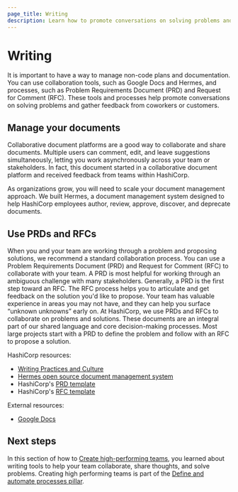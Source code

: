 ```yaml
---
page_title: Writing
description: Learn how to promote conversations on solving problems and gather feedback from coworkers or customers.
---
```


# Writing

It is important to have a way to manage non-code plans and documentation. You can use collaboration tools, such as Google Docs and Hermes, and processes, such as Problem Requirements Document (PRD) and Request for Comment (RFC). These tools and processes help promote conversations on solving problems and gather feedback from coworkers or customers.

## Manage your documents

Collaborative document platforms are a good way to collaborate and share documents. Multiple users can comment, edit, and leave suggestions simultaneously, letting you work asynchronously across your team or stakeholders. In fact, this document started in a collaborative document platform and received feedback from teams within HashiCorp.

As organizations grow, you will need to scale your document management approach. We built Hermes, a document management system designed to help HashiCorp employees author, review, approve, discover, and deprecate documents.

## Use PRDs and RFCs

When you and your team are working through a problem and proposing solutions, we recommend a standard collaboration process. You can use a Problem Requirements Document (PRD) and Request for Comment (RFC) to collaborate with your team. A PRD is most helpful for working through an ambiguous challenge with many stakeholders. Generally, a PRD is the first step toward an RFC. The RFC process helps you to articulate and get feedback on the solution you'd like to propose. Your team has valuable experience in areas you may not have, and they can help you surface “unknown unknowns” early on.
At HashiCorp, we use PRDs and RFCs to collaborate on problems and solutions. These documents are an integral part of our shared language and core decision-making processes. Most large projects start with a PRD to define the problem and follow with an RFC to propose a solution.

HashiCorp resources:

- [Writing Practices and Culture](https://works.hashicorp.com/articles/writing-practices-and-culture)
- [Hermes open source document management system](https://github.com/hashicorp-forge/hermes)
- HashiCorp's [PRD template](https://works.hashicorp.com/articles/prd-template)
- HashiCorp's [RFC template](https://works.hashicorp.com/articles/rfc-template)

External resources:

- [Google Docs](https://www.google.com/docs/about/)

## Next steps

In this section of how to [Create high-performing teams](/well-architected-framework/define-and-automate-processes/build-culture/create-high-performing-teams), you learned about writing tools to help your team collaborate, share thoughts, and solve problems. Creating high performing teams is part of the [Define and automate processes pillar](/well-architected-framework/define-and-automate-processes).
